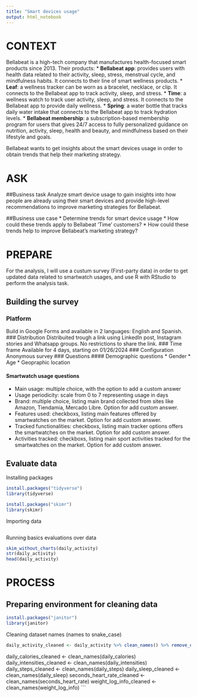 ```yaml
---
title: "Smart devices usage"
output: html_notebook
---
```


# CONTEXT
Bellabeat is a high-tech company that manufactures health-focused smart products since 2013. Their products:
* **Bellabeat app**: provides users with health data related to their activity, sleep, stress,
menstrual cycle, and mindfulness habits. It connects to their line of smart wellness products.
* **Leaf**: a wellness tracker can be worn as a bracelet, necklace, or clip. It connects to the Bellabeat app to track activity, sleep, and stress.
* **Time**: a wellness watch to track user activity, sleep, and stress. It connects to the Bellabeat app to provide daily wellness.
* **Spring**: a water bottle that tracks daily water intake that connects to the Bellabeat app to track
hydration levels.
* **Bellabeat membership**: a subscription-based membership program for users that gives 24/7 access to fully personalized guidance on nutrition, activity, sleep, health and beauty, and mindfulness based on their lifestyle and goals.

Bellabeat wants to get insights about the smart devices usage in order to obtain trends that help their marketing strategy.

# ASK

##Business task
Analyze smart device usage to gain insights into how people are already using their smart devices and provide high-level recommendations to improve marketing strategies for Bellabeat.

##Business use case
* Determine trends for smart device usage
* How could these trends apply to Bellabeat 'Time' customers?
* How could these trends help to improve Bellabeat's marketing strategy?

# PREPARE
For the analysis, I will use a custum survey (First-party data) in order to get updated data related to smartwatch usages, and use R with RStudio to perform the analysis task.

## Building the survey
### Platform
Build in Google Forms and available in 2 languages: English and Spanish. 
### Distribution
Distribuited trough a link using LinkedIn post, Instagram stories and Whatsapp groups. No restrictions to share the link.
### Time frame
Available for 4 days, starting on 01/26/2024
### Configuration
Anonymous survey
### Questions
#### Demographic questions
* Gender
* Age
* Geopraphic location

#### Smartwatch usage questions
* Main usage: multiple choice, with the option to add a custom answer
* Usage periodicity: scale from 0 to 7 representing usage in days
* Brand: multiple choice, listing main brand collected from sites like Amazon, Tiendamia, Mercado Libre. Option for add custom answer.
* Features used: checkboxs, listing main features offered by smartwatches on the market. Option for add custom answer.
* Tracked functionalities: checkboxs, listing main tracker options offers the smartwatches on the market. Option for add custom answer.
* Activities tracked: checkboxs, listing main sport activities tracked for the smartwatches on the market. Option for add custom answer.





## Evaluate data
Installing packages
```r
install.packages("tidyverse")
library(tidyverse)

install.packages("skimr")
library(skimr)
```

Importing data
```r

```

Running basics evaluations over data
```r
skim_without_charts(daily_activity)
str(daily_activity)
head(daily_activity)
```

# PROCESS
## Preparing environment for cleaning data
```r
install.packages("janitor")
library(janitor)
```

Cleaning dataset names (names to snake_case)
```r
daily_activity_cleaned <- daily_activity %>% clean_names() %>% remove_empty(c("rows", "cols"))
```
daily_calories_cleaned <- clean_names(daily_calories)
daily_intensities_cleaned <- clean_names(daily_intensities)
daily_steps_cleaned <- clean_names(daily_steps)
daily_sleep_cleaned <- clean_names(daily_sleep)
seconds_heart_rate_cleaned <- clean_names(seconds_heart_rate)
weight_log_info_cleaned <- clean_names(weight_log_info)
```

